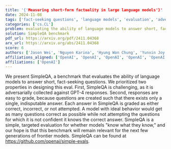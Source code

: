 ```yaml
---
title: '{'Measuring short-form factuality in large language models'}'
date: 2024-11-08
tags: ['fact-seeking questions', 'language models', 'evaluation', 'adversarial collection', 'benchmark', 'grading responses', 'model behavior']
categories: ['cs.CL']
problem: evaluating the ability of language models to answer short, fact-seeking questions
solution: SimpleQA benchmark
pdf_url: https://arxiv.org/pdf/2411.04368
arx_url: https://arxiv.org/abs/2411.04368
score: 6
authors: ['Jason Wei', 'Nguyen Karina', 'Hyung Won Chung', 'Yunxin Joy Jiao', 'Spencer Papay', 'Amelia Glaese', 'John Schulman', 'William Fedus']
affiliations_aligned: ['OpenAI', 'OpenAI', 'OpenAI', 'OpenAI', 'OpenAI', 'OpenAI', 'OpenAI', 'OpenAI']
affiliations: ['OpenAI']
---
```



We present SimpleQA, a benchmark that evaluates the ability of language models to answer short, fact-seeking questions. We prioritized two properties in designing this eval. First, SimpleQA is challenging, as it is adversarially collected against GPT-4 responses. Second, responses are easy to grade, because questions are created such that there exists only a single, indisputable answer. Each answer in SimpleQA is graded as either correct, incorrect, or not attempted. A model with ideal behavior would get as many questions correct as possible while not attempting the questions for which it is not confident it knows the correct answer. SimpleQA is a simple, targeted evaluation for whether models "know what they know," and our hope is that this benchmark will remain relevant for the next few generations of frontier models. SimpleQA can be found at https://github.com/openai/simple-evals.